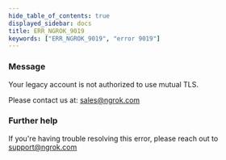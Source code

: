 ```yaml
---
hide_table_of_contents: true
displayed_sidebar: docs
title: ERR_NGROK_9019
keywords: ["ERR_NGROK_9019", "error 9019"]
---
```


### Message

Your legacy account is not authorized to use mutual TLS.

Please contact us at: sales@ngrok.com

### Further help

If you're having trouble resolving this error, please reach out to [support@ngrok.com](mailto:support@ngrok.com?subject=Help%20with%20ERR_NGROK_9019)
